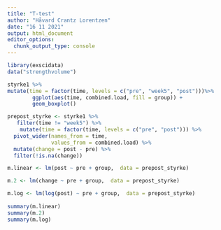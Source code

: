 ```yaml
---
title: "T-test"
author: "Håvard Crantz Lorentzen"
date: "16 11 2021"
output: html_document
editor_options: 
  chunk_output_type: console
---
```


```r
library(exscidata)
data("strengthvolume")

styrke1 %>%
mutate(time = factor(time, levels = c("pre", "week5", "post")))%>%
        ggplot(aes(time, combined.load, fill = group)) + 
        geom_boxplot() 

prepost_styrke <- styrke1 %>%
   filter(time != "week5") %>%
    mutate(time = factor(time, levels = c("pre", "post"))) %>% 
  pivot_wider(names_from = time, 
              values_from = combined.load) %>%
  mutate(change = post - pre) %>%
  filter(!is.na(change))

m.linear <- lm(post ~ pre + group,  data = prepost_styrke)

m.2 <- lm(change ~ pre + group,  data = prepost_styrke)

m.log <- lm(log(post) ~ pre + group,  data = prepost_styrke)
  
summary(m.linear)
summary(m.2)
summary(m.log)
```


